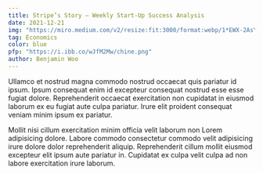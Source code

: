 ```yaml
---
title: Stripe’s Story — Weekly Start-Up Success Analysis
date: 2021-12-21
img: "https://miro.medium.com/v2/resize:fit:3000/format:webp/1*EWX-2AsYJ5JtKCBR0bY9EA.png"
tag: Economics
color: blue
pfp: "https://i.ibb.co/wJfM2Mw/chine.png"
author: Benjamin Woo
---
```


Ullamco et nostrud magna commodo nostrud occaecat quis pariatur id ipsum. Ipsum
consequat enim id excepteur consequat nostrud esse esse fugiat dolore.
Reprehenderit occaecat exercitation non cupidatat in eiusmod laborum ex eu
fugiat aute culpa pariatur. Irure elit proident consequat veniam minim ipsum ex
pariatur.
 
Mollit nisi cillum exercitation minim officia velit laborum non Lorem
adipisicing dolore. Labore commodo consectetur commodo velit adipisicing irure
dolore dolor reprehenderit aliquip. Reprehenderit cillum mollit eiusmod
excepteur elit ipsum aute pariatur in. Cupidatat ex culpa velit culpa ad non
labore exercitation irure laborum.